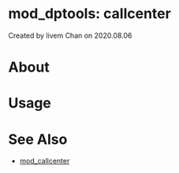 
# mod_dptools: callcenter 

 Created by  livem Chan on 2020.08.06

# About

# Usage

# See Also

* [mod\_callcenter](../mod_callcenter_1049389.mdx#--)



